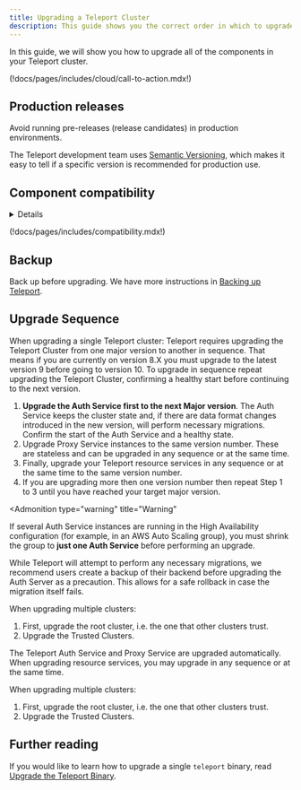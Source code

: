```yaml
---
title: Upgrading a Teleport Cluster
description: This guide shows you the correct order in which to upgrade Teleport components when rolling out a new Teleport release in your cluster.
---
```


In this guide, we will show you how to upgrade all of the components in your
Teleport cluster.

(!docs/pages/includes/cloud/call-to-action.mdx!)

## Production releases

<Notice type="warning">
  Avoid running pre-releases (release candidates) in production environments.
</Notice>

The Teleport development team uses [Semantic Versioning](https://semver.org/),
which makes it easy to tell if a specific version is recommended for production
use.

## Component compatibility

<Details
scope={["cloud"]}
scopeOnly
opened
title="Auth Service and Proxy Service versions">

In Teleport Cloud, we manage the Auth and Proxy Services for you. You can
determine the current version of these services by running the following
command, where `mytenant` is the name of your Teleport Cloud tenant:

```code
$ curl -s https://mytenant.teleport.sh/webapi/ping | jq '.server_version'
```

Read the following rules to ensure that your Teleport resource services (e.g.,
the SSH Service and Database Service) are compatible with the Teleport Auth and
Proxy Services. You should check the version of the Auth and Proxy Services
regularly to make sure that your Teleport resource services are compatible.

</Details>

(!docs/pages/includes/compatibility.mdx!)

## Backup

Back up before upgrading. We have more instructions in [Backing up Teleport](./backup-restore.mdx).

## Upgrade Sequence

<Tabs>
<TabItem scope={["enterprise", "oss"]} label="Self-Hosted">
When upgrading a single Teleport cluster:

<Notice type="tip">
Teleport requires upgrading the Teleport Cluster from one major version to another in sequence.
That means if you are currently on version 8.X you must upgrade to the latest version 9 before
going to version 10. To upgrade in sequence repeat upgrading the Teleport Cluster, confirming
a healthy start before continuing to the next version.
</Notice>

1. **Upgrade the Auth Service first to the next Major version**. The Auth Service keeps the cluster state
   and, if there are data format changes introduced in the new version, will
   perform necessary migrations.  Confirm the start of the Auth Service and a healthy state.
2. Upgrade Proxy Service instances to the same version number. These are stateless and can be upgraded in
   any sequence or at the same time.
3. Finally, upgrade your Teleport resource services in any sequence or at the
   same time to the same version number.
4. If you are upgrading more then one version number then repeat Step 1 to 3 until you have reached your target
   major version.

<Admonition
  type="warning"
  title="Warning"
>
  If several Auth Service instances are running in the High Availability configuration
  (for example, in an AWS Auto Scaling group), you must shrink the group to
  **just one Auth Service** before performing an upgrade.

While Teleport will attempt to perform any necessary migrations, we recommend users create a backup of their backend before upgrading the Auth Server as a
precaution. This allows for a safe rollback in case the migration itself fails.

</Admonition>

When upgrading multiple clusters:

1. First, upgrade the root cluster, i.e. the one that other clusters trust.
2. Upgrade the Trusted Clusters.

</TabItem>
<TabItem scope={["cloud","team"]} label="Cloud-Hosted">

The Teleport Auth Service and Proxy Service are upgraded automatically. When
upgrading resource services, you may upgrade in any sequence or at the same
time.

When upgrading multiple clusters:

1. First, upgrade the root cluster, i.e. the one that other clusters trust.
2. Upgrade the Trusted Clusters.

</TabItem>
</Tabs>

## Further reading

If you would like to learn how to upgrade a single `teleport` binary, read
[Upgrade the Teleport Binary](../admin/upgrading-the-teleport-binary.mdx).

